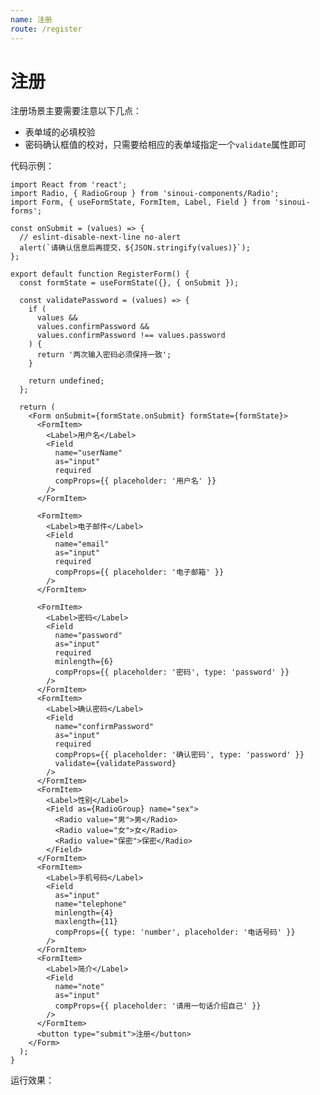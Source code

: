 ```yaml
---
name: 注册
route: /register
---
```



# 注册

注册场景主要需要注意以下几点：

- 表单域的必填校验
- 密码确认框值的校对，只需要给相应的表单域指定一个`validate`属性即可

代码示例：

```tsx
import React from 'react';
import Radio, { RadioGroup } from 'sinoui-components/Radio';
import Form, { useFormState, FormItem, Label, Field } from 'sinoui-forms';

const onSubmit = (values) => {
  // eslint-disable-next-line no-alert
  alert(`请确认信息后再提交，${JSON.stringify(values)}`);
};

export default function RegisterForm() {
  const formState = useFormState({}, { onSubmit });

  const validatePassword = (values) => {
    if (
      values &&
      values.confirmPassword &&
      values.confirmPassword !== values.password
    ) {
      return '两次输入密码必须保持一致';
    }

    return undefined;
  };

  return (
    <Form onSubmit={formState.onSubmit} formState={formState}>
      <FormItem>
        <Label>用户名</Label>
        <Field
          name="userName"
          as="input"
          required
          compProps={{ placeholder: '用户名' }}
        />
      </FormItem>

      <FormItem>
        <Label>电子邮件</Label>
        <Field
          name="email"
          as="input"
          required
          compProps={{ placeholder: '电子邮箱' }}
        />
      </FormItem>

      <FormItem>
        <Label>密码</Label>
        <Field
          name="password"
          as="input"
          required
          minlength={6}
          compProps={{ placeholder: '密码', type: 'password' }}
        />
      </FormItem>
      <FormItem>
        <Label>确认密码</Label>
        <Field
          name="confirmPassword"
          as="input"
          required
          compProps={{ placeholder: '确认密码', type: 'password' }}
          validate={validatePassword}
        />
      </FormItem>
      <FormItem>
        <Label>性别</Label>
        <Field as={RadioGroup} name="sex">
          <Radio value="男">男</Radio>
          <Radio value="女">女</Radio>
          <Radio value="保密">保密</Radio>
        </Field>
      </FormItem>
      <FormItem>
        <Label>手机号码</Label>
        <Field
          as="input"
          name="telephone"
          minlength={4}
          maxlength={11}
          compProps={{ type: 'number', placeholder: '电话号码' }}
        />
      </FormItem>
      <FormItem>
        <Label>简介</Label>
        <Field
          name="note"
          as="input"
          compProps={{ placeholder: '请用一句话介绍自己' }}
        />
      </FormItem>
      <button type="submit">注册</button>
    </Form>
  );
}
```

运行效果：

<Playground>
  <RegisterForm />
</Playground>
